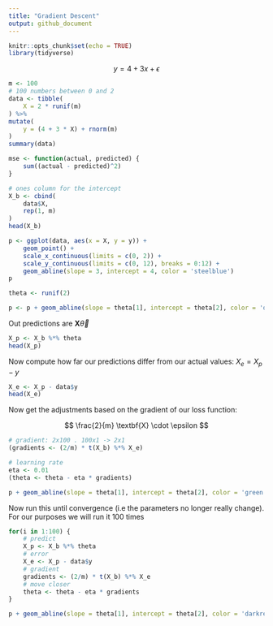 ```yaml
---
title: "Gradient Descent"
output: github_document
---
```


```r
knitr::opts_chunk$set(echo = TRUE)
library(tidyverse)
```


$$
y = 4 + 3 x + \epsilon
$$

```r
m <- 100
# 100 numbers between 0 and 2
data <- tibble(
    X = 2 * runif(m)
) %>%
mutate(
    y = (4 + 3 * X) + rnorm(m)
)
summary(data)
```


```r
mse <- function(actual, predicted) {
    sum((actual - predicted)^2)
}
```


```r
# ones column for the intercept
X_b <- cbind(
    data$X,
    rep(1, m)
)
head(X_b)
```

```r
p <- ggplot(data, aes(x = X, y = y)) +
    geom_point() +
    scale_x_continuous(limits = c(0, 2)) +
    scale_y_continuous(limits = c(0, 12), breaks = 0:12) +
    geom_abline(slope = 3, intercept = 4, color = 'steelblue')
p
```

```r
theta <- runif(2)
```


```r
p <- p + geom_abline(slope = theta[1], intercept = theta[2], color = 'orangered')
```

Out predictions are $\mathbf{X}  \vec{\theta}$


```r
X_p <- X_b %*% theta
head(X_p)
```

Now compute how far our predictions differ from our actual values: $X_e = X_p - y$


```r
X_e <- X_p - data$y
head(X_e)
```

Now get the adjustments based on the gradient of our loss function:

$$
\frac{2}{m} \textbf{X} \cdot \epsilon
$$
```r
# gradient: 2x100 . 100x1 -> 2x1
(gradients <- (2/m) * t(X_b) %*% X_e)
```

```r
# learning rate
eta <- 0.01
(theta <- theta - eta * gradients)
```

```r
p + geom_abline(slope = theta[1], intercept = theta[2], color = 'green')
```

Now run this until convergence (i.e the parameters no longer really change). For our purposes we will run it 100 times


```r
for(i in 1:100) {
    # predict
    X_p <- X_b %*% theta
    # error
    X_e <- X_p - data$y
    # gradient
    gradients <- (2/m) * t(X_b) %*% X_e
    # move closer
    theta <- theta - eta * gradients
}
```


```r
p + geom_abline(slope = theta[1], intercept = theta[2], color = 'darkred')
```


